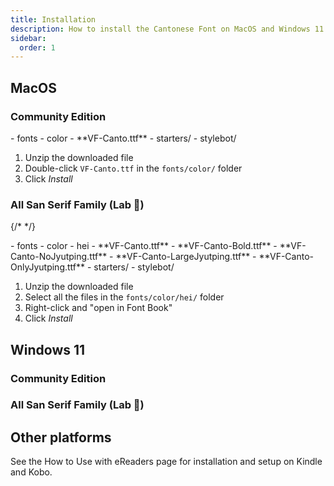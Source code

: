 ```yaml
---
title: Installation
description: How to install the Cantonese Font on MacOS and Windows 11.
sidebar:
  order: 1
---
```





## MacOS

### Community Edition

<Vimeo id="https://vimeo.com/936697505?share=copy" />

<FileTree>
- fonts
  - color
    - **VF-Canto.ttf**
- starters/
- stylebot/
</FileTree>

<Steps>

1. Unzip the downloaded file
2. Double-click `VF-Canto.ttf` in the `fonts/color/` folder
3. Click *Install*

</Steps>

### All San Serif Family (Lab 🧪)

{/* <Vimeo id="https://vimeo.com/918235952" /> */}

<FileTree>
- fonts
  - color
    - hei
      - **VF-Canto.ttf**
      - **VF-Canto-Bold.ttf**
      - **VF-Canto-NoJyutping.ttf**
      - **VF-Canto-LargeJyutping.ttf**
      - **VF-Canto-OnlyJyutping.ttf**
- starters/
- stylebot/
</FileTree>

<Steps>

1. Unzip the downloaded file
2. Select all the files in the `fonts/color/hei/` folder
3. Right-click and "open in Font Book"
3. Click *Install*

</Steps>

## Windows 11

### Community Edition

### All San Serif Family (Lab 🧪)

## Other platforms

See the How to Use with eReaders page for installation and setup on Kindle and Kobo.
